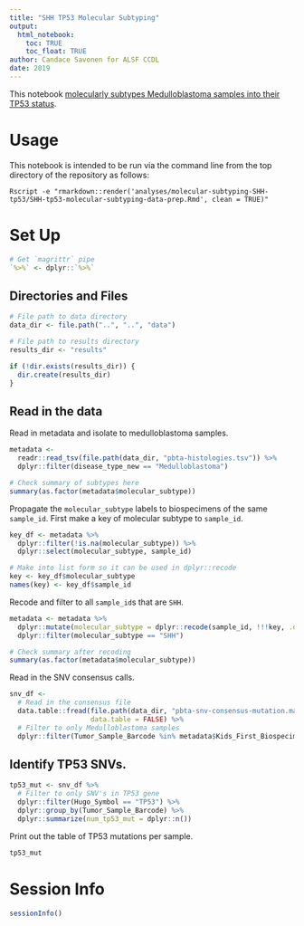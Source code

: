 ```yaml
---
title: "SHH TP53 Molecular Subtyping"
output: 
  html_notebook:
    toc: TRUE
    toc_float: TRUE
author: Candace Savonen for ALSF CCDL
date: 2019
---
```


This notebook [molecularly subtypes Medulloblastoma samples into their TP53 status](https://github.com/AlexsLemonade/OpenPBTA-analysis/issues/247). 

# Usage

This notebook is intended to be run via the command line from the top directory
of the repository as follows:

`Rscript -e "rmarkdown::render('analyses/molecular-subtyping-SHH-tp53/SHH-tp53-molecular-subtyping-data-prep.Rmd', clean = TRUE)"`

# Set Up

```r
# Get `magrittr` pipe
`%>%` <- dplyr::`%>%`
```

## Directories and Files

```r
# File path to data directory
data_dir <- file.path("..", "..", "data")

# File path to results directory
results_dir <- "results"

if (!dir.exists(results_dir)) {
  dir.create(results_dir)
}
```

## Read in the data

Read in metadata and isolate to medulloblastoma samples.

```r
metadata <-
  readr::read_tsv(file.path(data_dir, "pbta-histologies.tsv")) %>% 
  dplyr::filter(disease_type_new == "Medulloblastoma") 

# Check summary of subtypes here
summary(as.factor(metadata$molecular_subtype))
```

Propagate the `molecular_subtype` labels to biospecimens of the same `sample_id`.
First make a key of molecular subtype to `sample_id`.

```r
key_df <- metadata %>% 
  dplyr::filter(!is.na(molecular_subtype)) %>% 
  dplyr::select(molecular_subtype, sample_id)

# Make into list form so it can be used in dplyr::recode
key <- key_df$molecular_subtype
names(key) <- key_df$sample_id
```

Recode and filter to all `sample_id`s that are `SHH`.

```r
metadata <- metadata %>% 
  dplyr::mutate(molecular_subtype = dplyr::recode(sample_id, !!!key, .default = "NA")) %>%
  dplyr::filter(molecular_subtype == "SHH")

# Check summary after recoding
summary(as.factor(metadata$molecular_subtype))
```

Read in the SNV consensus calls. 

```r
snv_df <-
  # Read in the consensus file
  data.table::fread(file.path(data_dir, "pbta-snv-consensus-mutation.maf.tsv.gz"), 
                    data.table = FALSE) %>% 
  # Filter to only Medulloblastoma samples
  dplyr::filter(Tumor_Sample_Barcode %in% metadata$Kids_First_Biospecimen_ID)
```

## Identify TP53 SNVs.

```r
tp53_mut <- snv_df %>%
  # Filter to only SNV's in TP53 gene
  dplyr::filter(Hugo_Symbol == "TP53") %>% 
  dplyr::group_by(Tumor_Sample_Barcode) %>% 
  dplyr::summarize(num_tp53_mut = dplyr::n())
```

Print out the table of TP53 mutations per sample. 

```r
tp53_mut
```

# Session Info

```r
sessionInfo()
```
